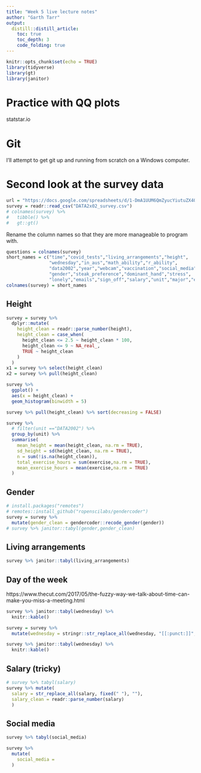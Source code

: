 ```yaml
---
title: "Week 5 live lecture notes"
author: "Garth Tarr"
output:
  distill::distill_article:
    toc: true
    toc_depth: 3
    code_folding: true
---
```


```r
knitr::opts_chunk$set(echo = TRUE)
library(tidyverse)
library(gt)
library(janitor)
```

# Practice with QQ plots

statstar.io

# Git 

I'll attempt to get git up and running from scratch on a Windows computer.

# Second look at the survey data

```r
url = "https://docs.google.com/spreadsheets/d/1-DmA1UUM6QmZyucYiutuZX4Q0omtSCDwSOCNzHibkto/export?format=csv"
survey = readr::read_csv("DATA2x02_survey.csv")
# colnames(survey) %>%
#   tibble() %>%
#   gt::gt()
```

Rename the column names so that they are more manageable to program with.

```r
questions = colnames(survey)
short_names = c("time","covid_tests","living_arrangements","height",
                "wednesday","in_aus","math_ability","r_ability",
                "data2002","year","webcam","vaccination","social_media",
                "gender","steak_preference","dominant_hand","stress",
                "lonely","emails","sign_off","salary","unit","major","exercise")
colnames(survey) = short_names
```

## Height

```r
survey = survey %>% 
  dplyr::mutate(
    height_clean = readr::parse_number(height),
    height_clean = case_when(
      height_clean <= 2.5 ~ height_clean * 100,
      height_clean <= 9 ~ NA_real_,
      TRUE ~ height_clean
    )
  )
x1 = survey %>% select(height_clean)
x2 = survey %>% pull(height_clean)

survey %>% 
  ggplot() + 
  aes(x = height_clean) + 
  geom_histogram(binwidth = 5)

survey %>% pull(height_clean) %>% sort(decreasing = FALSE)

survey %>% 
  # filter(unit =="DATA2002") %>%
  group_by(unit) %>% 
  summarise(
    mean_height = mean(height_clean, na.rm = TRUE),
    sd_height = sd(height_clean, na.rm = TRUE),
    n = sum(!is.na(height_clean)),
    total_exercise_hours = sum(exercise,na.rm = TRUE),
    mean_exercise_hours = mean(exercise,na.rm = TRUE)
  )

```

## Gender

```r
# install.packages("remotes")
# remotes::install_github("ropenscilabs/gendercoder")
survey = survey %>% 
  mutate(gender_clean = gendercoder::recode_gender(gender))
# survey %>% janitor::tabyl(gender,gender_clean)
```

## Living arrangements

```r
survey %>% janitor::tabyl(living_arrangements)
```

## Day of the week

https://www.thecut.com/2017/05/the-fuzzy-way-we-talk-about-time-can-make-you-miss-a-meeting.html

```r
survey %>% janitor::tabyl(wednesday) %>% 
  knitr::kable()

survey = survey %>% 
  mutate(wednesday = stringr::str_replace_all(wednesday, "[[:punct:]]", ""))

survey %>% janitor::tabyl(wednesday) %>% 
  knitr::kable()
```

## Salary (tricky)

```r
# survey %>% tabyl(salary)
survey %>% mutate(
  salary = str_replace_all(salary, fixed(" "), ""),
  salary_clean = readr::parse_number(salary)
  )
```


## Social media

```r
survey %>% tabyl(social_media)

survey %>% 
  mutate(
    social_media = 
  )
```



